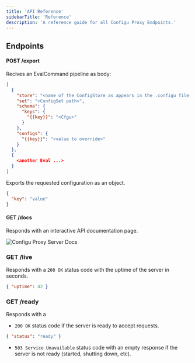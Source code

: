 ```yaml
---
title: 'API Reference'
sidebarTitle: 'Reference'
description: 'A reference guide for all Configu Proxy Endpoints.'
---
```


## Endpoints

#### POST /export

Recives an EvalCommand pipeline as body:

```json
[
  {
    "store": "<name of the ConfigStore as appears in the .configu file of the server>",
    "set": "<ConfigSet path>",
    "schema": {
      "keys": {
        "{{key}}": "<Cfgu>"
      }
    },
    "configs": {
      "{{key}}": "<value to override>"
    }
  },
  {
    <another Eval ...>
  }
]
```

Exports the requested configuration as an object.

```json
{
  "key": "value"
}
```

#### GET /docs

Responds with an interactive API documentation page.

<Frame caption="Configu Proxy Server Docs">
  <img alt="Configu Proxy Server Docs" src="/images/proxy-docs-route.jpg" />
</Frame>

### GET /live

Responds with a `200 OK` status code with the uptime of the server in seconds.

```json
{ "uptime": 42 }
```

### GET /ready

Responds with a

- `200 OK` status code if the server is ready to accept requests.

```json
{ "status": "ready" }
```

- `503 Service Unavailable` status code with an empty response if the server is not ready (started, shutting down, etc).
